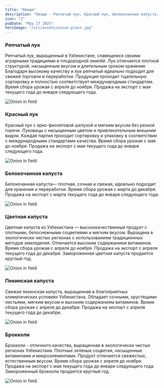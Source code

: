 ```yaml
---
title: "Овощи"
description: "Овощи - Репчатый лук, Красный лук, Белокочанная капуста, Цветная капуста"
icon: "2"
pubDate: "May 17 2025"
heroImage: "/src/assets/onion-plant.jpg"
---
```



<div>
  <h3>Репчатый лук</h3>

<p>
  Репчатый лук, выращенный в Узбекистане, славящемся своими аграрными традициями
  и плодородной землёй. Лук отличается плотной структурой, насыщенным вкусом и
  длительным сроком хранения. Благодаря высокому качеству и лук репчатый
  идеально подходит для свежей торговли и переработки. Продукция проходит
  тщательную сортировку и полностью соответствует международным стандартам.
  Время сбора урожая с апреля до ноября. Продажа на экспорт с мая текущего года
  до января следующего года.
</p>
<Image src={OnionPlant} alt="Onion in field" />
</div>

<div>
  <h3>Красный лук</h3>
  <p>
    Красный лук с ярко-фиолетовой шелухой и мягким вкусом без резкой горечи.
    Луковицы с насыщенным цветом и привлекательным внешним видом. Каждая партия
    проходит сортировку и упаковку в соответствии с международными стандартами
    качества. Время сбора урожая с мая до ноября. Продажа на экспорт с мая
    текущего года до января следующего года.
  </p>
<Image src={RedOnion} alt="Onion in field" />

</div>

<div>
  <h3>Белокочанная капуста</h3>
  <p>
    Белокочанная капуста— плотная, сочная и свежая, идеально подходит для
    хранения и переработки. Время сбора урожая с марта до декабря. Продажа на
    экспорт с марта текущего года до января следующего года.
  </p>
<Image src={Cabbage} alt="Onion in field" />

</div>

<div>
  <h3>Цветная капуста</h3>
  <p>
    Цветная капуста из Узбекистана — высококачественный продукт с плотными,
    белоснежными соцветиями и мягким вкусом. Выращена в экологически чистых
    регионах с использованием традиционных методов земледелия. Отличается
    высоким содержанием витаминов. Время сбора урожая с апреля до ноября.
    Продажа на экспорт с апреля текущего года до декабря. Замороженная цветная
    капуста продается круглый год.
  </p>
<Image src={Cabbage2} alt="Onion in field" />

</div>

<div>
  <h3>Пекинская капуста</h3>
  <p>
    Свежая пекинская капуста, выращенная в благоприятных климатических условиях
    Узбекистана. Обладает сочными, хрустящими листьями, мягким вкусом и высоким
    содержанием витаминов. Время сбора урожая с апреля до декабря. Продажа на
    экспорт с апреля текущего года до декабря.
  </p>
<Image src={Cabbage2} alt="Onion in field" />

</div>

<div>
  <h3>Брокколи</h3>
  <p>
    Брокколи - отличного качества, выращенная в экологически чистых регионах
    Узбекистана. Плотные зелёные соцветия, насыщенные витаминами и
    микроэлементами. Продукт отличается свежестью, естественным вкусом. Время
    сбора урожая с апреля до ноября. Продажа на экспорт с мая текущего года до
    января следующего года. Замороженный брокколи продается круглый год.
  </p>
<Image src={Brocolli} alt="Onion in field" />

</div>
